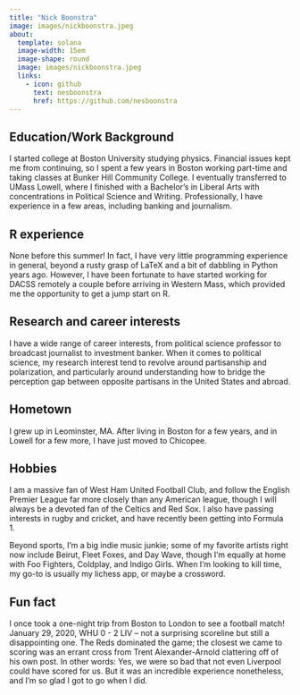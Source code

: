 ```yaml
---
title: "Nick Boonstra"
image: images/nickboonstra.jpeg
about:
  template: solana
  image-width: 15em
  image-shape: round
  image: images/nickboonstra.jpeg
  links:
    - icon: github
      text: nesboonstra
      href: https://github.com/nesboonstra
---
```


## Education/Work Background

I started college at Boston University studying physics. Financial issues kept me from continuing, so I spent a few years in Boston working part-time and taking classes at Bunker Hill Community College. I eventually transferred to UMass Lowell, where I finished with a Bachelor’s in Liberal Arts with concentrations in Political Science and Writing. Professionally, I have experience in a few areas, including banking and journalism.


## R experience

None before this summer! In fact, I have very little programming experience in general, beyond a rusty grasp of LaTeX and a bit of dabbling in Python years ago. However, I have been fortunate to have started working for DACSS remotely a couple before arriving in Western Mass, which provided me the opportunity to get a jump start on R.


## Research and career interests

I have a wide range of career interests, from political science professor to broadcast journalist to investment banker. When it comes to political science, my research interest tend to revolve around partisanship and polarization, and particularly around understanding how to bridge the perception gap between opposite partisans in the United States and abroad.


## Hometown

I grew up in Leominster, MA. After living in Boston for a few years, and in Lowell for a few more, I have just moved to Chicopee.


## Hobbies

I am a massive fan of West Ham United Football Club, and follow the English Premier League far more closely than any American league, though I will always be a devoted fan of the Celtics and Red Sox. I also have passing interests in rugby and cricket, and have recently been getting into Formula 1.

Beyond sports, I'm a big indie music junkie; some of my favorite artists right now include Beirut, Fleet Foxes, and Day Wave, though I'm equally at home with Foo Fighters, Coldplay, and Indigo Girls. When I'm looking to kill time, my go-to is usually my lichess app, or maybe a crossword.


## Fun fact

I once took a one-night trip from Boston to London to see a football match! January 29, 2020, WHU 0 - 2 LIV -- not a surprising scoreline but still a disappointing one. The Reds dominated the game; the closest we came to scoring was an errant cross from Trent Alexander-Arnold clattering off of his own post. In other words: Yes, we were so bad that not even Liverpool could have scored for us. But it was an incredible experience nonetheless, and I'm so glad I got to go when I did.
